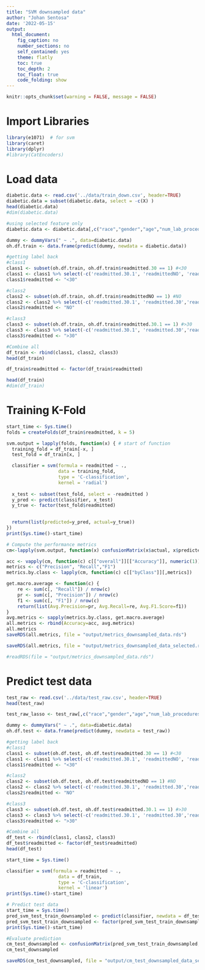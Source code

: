 ```yaml
---
title: "SVM downsampled data"
author: "Johan Sentosa"
date: '2022-05-15'
output:
  html_document:
    fig_caption: no
    number_sections: no
    self_contained: yes
    theme: flatly
    toc: true
    toc_depth: 2
    toc_float: true
    code_folding: show
---
```


```r
knitr::opts_chunk$set(warning = FALSE, message = FALSE) 
```

# Import Libraries
```r
library(e1071)  # for svm
library(caret)
library(dplyr) 
#library(CatEncoders)
```



# Load data
```r
diabetic.data <- read.csv('../data/train_down.csv', header=TRUE)
diabetic.data = subset(diabetic.data, select = -c(X) )
head(diabetic.data)
#dim(diabetic.data)

```

```r
#using selected feature only
diabetic.data <- diabetic.data[,c("race","gender","age","num_lab_procedures","diag_3","number_diagnoses","glipizide","pioglitazone","rosiglitazone", "insulin","admission_source", "discharge_disposition","admission_type", "readmitted")]
```


```r
dummy <- dummyVars(" ~ .", data=diabetic.data)
oh.df.train <- data.frame(predict(dummy, newdata = diabetic.data))

#getting label back
#class1
class1 <- subset(oh.df.train, oh.df.train$readmitted.30 == 1) #<30 
class1 <- class1 %>% select(-c('readmitted.30.1', 'readmittedNO', 'readmitted.30'))
class1$readmitted <- "<30"

#class2
class2 <- subset(oh.df.train, oh.df.train$readmittedNO == 1) #NO
class2 <- class2 %>% select(-c('readmitted.30.1', 'readmitted.30','readmittedNO'))
class2$readmitted <- "NO"

#class3
class3 <- subset(oh.df.train, oh.df.train$readmitted.30.1 == 1) #>30
class3 <- class3 %>% select(-c('readmitted.30.1', 'readmitted.30','readmittedNO'))
class3$readmitted <- ">30"

#Combine all
df_train <- rbind(class1, class2, class3)
head(df_train)
```


```r
df_train$readmitted <- factor(df_train$readmitted)

head(df_train)
#dim(df_train)
```


# Training K-Fold
```r

start_time <- Sys.time()
folds = createFolds(df_train$readmitted, k = 5)

svm.output = lapply(folds, function(x) { # start of function
  training_fold = df_train[-x, ]
  test_fold = df_train[x, ]

  classifier = svm(formula = readmitted ~ .,
                   data = training_fold,
                   type = 'C-classification',
                   kernel = 'radial')
  
  x_test <- subset(test_fold, select = -readmitted )
  y_pred <- predict(classifier, x_test)
  y_true <- factor(test_fold$readmitted)

  
  return(list(predicted=y_pred, actual=y_true))
})
print(Sys.time()-start_time)
```

```r
# Compute the performance metrics
cm<-lapply(svm.output, function(x) confusionMatrix(x$actual, x$predicted))

acc <- vapply(cm, function(c) c[["overall"]][["Accuracy"]], numeric(1))
metrics <- c("Precision", "Recall","F1")
metrics.by.class <- lapply(cm, function(c) c[["byClass"]][,metrics])

get.macro.average <- function(c) {
    re <- sum(c[, "Recall"]) / nrow(c)
    pr <- sum(c[, "Precision"]) / nrow(c)
    f1 <- sum(c[, "F1"]) / nrow(c)
    return(list(Avg.Precision=pr, Avg.Recall=re, Avg.F1.Score=f1))
}
avg.metrics <- sapply(metrics.by.class, get.macro.average)
all.metrics <- rbind(Accuracy=acc, avg.metrics)
all.metrics
saveRDS(all.metrics, file = "output/metrics_downsampled_data.rds")
```

```r
saveRDS(all.metrics, file = "output/metrics_downsampled_data_selected.rds")

#readRDS(file = "output/metrics_downsampled_data.rds")

```

# Predict test data
```r
test_raw <- read.csv('../data/test_raw.csv', header=TRUE)
head(test_raw)
```
```r
test_raw_lasso <- test_raw[,c("race","gender","age","num_lab_procedures","diag_3","number_diagnoses","glipizide","pioglitazone","rosiglitazone", "insulin","admission_source", "discharge_disposition","admission_type", "readmitted")]

```

```r
dummy <- dummyVars(" ~ .", data=diabetic.data)
oh.df.test <- data.frame(predict(dummy, newdata = test_raw))

#getting label back
#class1
class1 <- subset(oh.df.test, oh.df.test$readmitted.30 == 1) #<30 
class1 <- class1 %>% select(-c('readmitted.30.1', 'readmittedNO', 'readmitted.30'))
class1$readmitted <- "<30"

#class2
class2 <- subset(oh.df.test, oh.df.test$readmittedNO == 1) #NO
class2 <- class2 %>% select(-c('readmitted.30.1', 'readmitted.30','readmittedNO'))
class2$readmitted <- "NO"

#class3
class3 <- subset(oh.df.test, oh.df.test$readmitted.30.1 == 1) #>30
class3 <- class3 %>% select(-c('readmitted.30.1', 'readmitted.30','readmittedNO'))
class3$readmitted <- ">30"

#Combine all
df_test <- rbind(class1, class2, class3)
df_test$readmitted <- factor(df_test$readmitted)
head(df_test)
```


```r
start_time = Sys.time()

classifier = svm(formula = readmitted ~ .,
                   data = df_train,
                   type = 'C-classification',
                   kernel = 'linear')
print(Sys.time()-start_time)

```

```r
# Predict test data
start_time = Sys.time()
pred_svm_test_train_downsampled <- predict(classifier, newdata = df_test)
pred_svm_test_train_downsampled <- factor(pred_svm_test_train_downsampled, order = TRUE, levels = c("NO", ">30", "<30"))
print(Sys.time()-start_time)

#Evaluate prediction 
cm_test_downsampled <- confusionMatrix(pred_svm_test_train_downsampled, df_test$readmitted)
cm_test_downsampled
```
```r
saveRDS(cm_test_downsampled, file = "output/cm_test_downsampled_data_selected.rds")

```

